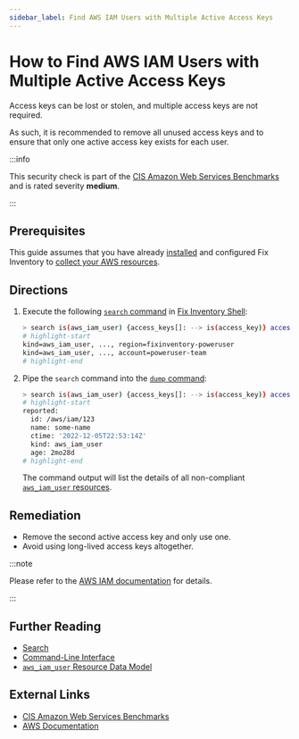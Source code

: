 ```yaml
---
sidebar_label: Find AWS IAM Users with Multiple Active Access Keys
---
```


# How to Find AWS IAM Users with Multiple Active Access Keys

Access keys can be lost or stolen, and multiple access keys are not required.

As such, it is recommended to remove all unused access keys and to ensure that only one active access key exists for each user.

:::info

This security check is part of the [CIS Amazon Web Services Benchmarks](https://cisecurity.org/benchmark/amazon_web_services) and is rated severity **medium**.

:::

## Prerequisites

This guide assumes that you have already [installed](../../../getting-started/install/index.mdx) and configured Fix Inventory to [collect your AWS resources](../../../how-to-guides/data-sources/collect-aws-resource-data.mdx).

## Directions

1. Execute the following [`search` command](../../../reference/cli/search.mdx) in [Fix Inventory Shell](../../../reference/components/shell.mdx):

   ```bash
   > search is(aws_iam_user) {access_keys[]: --> is(access_key)} access_keys[0].reported.access_key_status=="Active" and access_keys[1].reported.access_key_status=="Active"
   # highlight-start
   ​kind=aws_iam_user, ..., region=fixinventory-poweruser
   ​kind=aws_iam_user, ..., account=poweruser-team
   # highlight-end
   ```

2. Pipe the `search` command into the [`dump` command](../../../reference/cli/dump.mdx):

   ```bash
   > search is(aws_iam_user) {access_keys[]: --> is(access_key)} access_keys[0].reported.access_key_status=="Active" and access_keys[1].reported.access_key_status=="Active" | dump
   # highlight-start
   ​reported:
   ​  id: /aws/iam/123
   ​  name: some-name
   ​  ctime: '2022-12-05T22:53:14Z'
   ​  kind: aws_iam_user
   ​  age: 2mo28d
   # highlight-end
   ```

   The command output will list the details of all non-compliant [`aws_iam_user` resources](../../../reference/unified-data-model/aws.mdx#aws_iam_user).

## Remediation

- Remove the second active access key and only use one.
- Avoid using long-lived access keys altogether.

:::note

Please refer to the [AWS IAM documentation](https://docs.aws.amazon.com/IAM/latest/APIReference/API_ListAccessKeys.html) for details.

:::

## Further Reading

- [Search](../../../reference/search/index.mdx)
- [Command-Line Interface](../../../reference/cli/index.mdx)
- [`aws_iam_user` Resource Data Model](../../../reference/unified-data-model/aws.mdx#aws_iam_user)

## External Links

- [CIS Amazon Web Services Benchmarks](https://cisecurity.org/benchmark/amazon_web_services)
- [AWS Documentation](https://docs.aws.amazon.com/IAM/latest/APIReference/API_ListAccessKeys.html)
